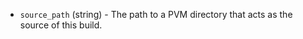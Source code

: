 <!-- Code generated from the comments of the Config struct in builder/parallels/pvm/config.go; DO NOT EDIT MANUALLY -->

- `source_path` (string) - The path to a PVM directory that acts as the source
  of this build.

